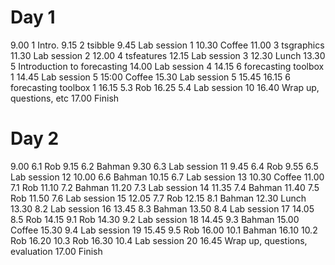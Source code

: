 # Day 1

9.00 1 Intro. 
9.15 2 tsibble
9.45 Lab session 1
10.30 Coffee
11.00 3 tsgraphics
11.30 Lab session 2
12.00 4 tsfeatures
12.15 Lab session 3
12.30 Lunch
13.30 5 Introduction to forecasting
14.00 Lab session 4
14.15 6 forecasting toolbox 1
14.45 Lab session 5
15:00 Coffee
15.30 Lab session 5
15.45 
16.15 6 forecasting toolbox 1
16.15 5.3 Rob
16.25 5.4 Lab session 10
16.40 Wrap up, questions, etc
17.00 Finish

# Day 2

9.00 6.1 Rob
9.15 6.2 Bahman
9.30 6.3 Lab session 11
9.45 6.4 Rob
9.55 6.5 Lab session 12
10.00 6.6 Bahman
10.15 6.7 Lab session 13
10.30 Coffee
11.00 7.1 Rob 
11.10 7.2 Bahman
11.20 7.3 Lab session 14
11.35 7.4 Bahman
11.40 7.5 Rob
11.50 7.6 Lab session 15
12.05 7.7 Rob
12.15 8.1 Bahman
12.30 Lunch
13.30 8.2 Lab session 16
13.45 8.3 Bahman
13.50 8.4 Lab session 17
14.05 8.5 Rob
14.15 9.1 Rob
14.30 9.2 Lab session 18
14.45 9.3 Bahman
15.00 Coffee
15.30 9.4 Lab session 19
15.45 9.5 Rob
16.00 10.1 Bahman
16.10 10.2 Rob
16.20 10.3 Rob
16.30 10.4 Lab session 20
16.45 Wrap up, questions, evaluation
17.00 Finish
